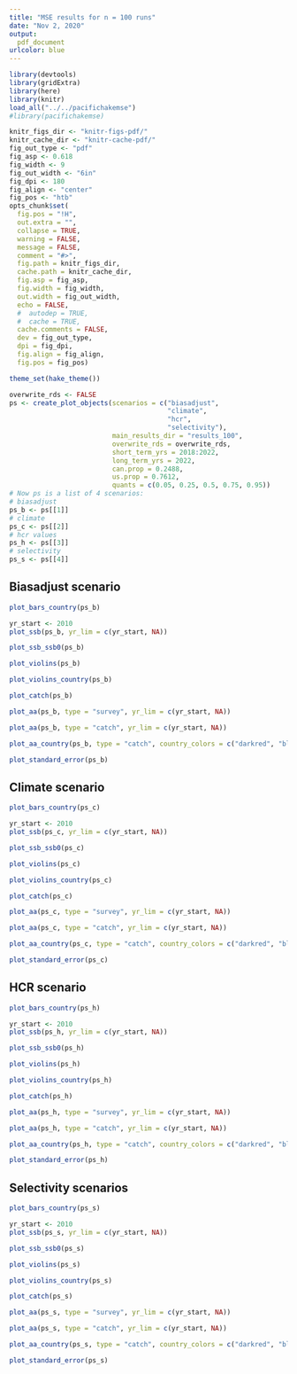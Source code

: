 ```yaml
---
title: "MSE results for n = 100 runs"
date: "Nov 2, 2020"
output: 
  pdf_document
urlcolor: blue
---
```


```r
library(devtools)
library(gridExtra)
library(here)
library(knitr)
load_all("../../pacifichakemse")
#library(pacifichakemse)

knitr_figs_dir <- "knitr-figs-pdf/"
knitr_cache_dir <- "knitr-cache-pdf/"
fig_out_type <- "pdf"
fig_asp <- 0.618
fig_width <- 9
fig_out_width <- "6in"
fig_dpi <- 180
fig_align <- "center"
fig_pos <- "htb"
opts_chunk$set(
  fig.pos = "!H",
  out.extra = "",
  collapse = TRUE,
  warning = FALSE,
  message = FALSE,
  comment = "#>",
  fig.path = knitr_figs_dir,
  cache.path = knitr_cache_dir,
  fig.asp = fig_asp,
  fig.width = fig_width,
  out.width = fig_out_width,
  echo = FALSE,
  #  autodep = TRUE,
  #  cache = TRUE,
  cache.comments = FALSE,
  dev = fig_out_type,
  dpi = fig_dpi,
  fig.align = fig_align,
  fig.pos = fig_pos)

theme_set(hake_theme())

overwrite_rds <- FALSE
ps <- create_plot_objects(scenarios = c("biasadjust",
                                        "climate",
                                        "hcr",
                                        "selectivity"),
                          main_results_dir = "results_100",
                          overwrite_rds = overwrite_rds,
                          short_term_yrs = 2018:2022,
                          long_term_yrs = 2022,
                          can.prop = 0.2488,
                          us.prop = 0.7612,
                          quants = c(0.05, 0.25, 0.5, 0.75, 0.95))
# Now ps is a list of 4 scenarios:
# biasadjust
ps_b <- ps[[1]]
# climate
ps_c <- ps[[2]]
# hcr values
ps_h <- ps[[3]]
# selectivity
ps_s <- ps[[4]]
```

## Biasadjust scenario

```r
plot_bars_country(ps_b)
```

```r
yr_start <- 2010
plot_ssb(ps_b, yr_lim = c(yr_start, NA))
```

```r
plot_ssb_ssb0(ps_b)
```

```r
plot_violins(ps_b)
```

```r
plot_violins_country(ps_b)
```

```r
plot_catch(ps_b)
```

```r
plot_aa(ps_b, type = "survey", yr_lim = c(yr_start, NA))
```

```r
plot_aa(ps_b, type = "catch", yr_lim = c(yr_start, NA))
```

```r
plot_aa_country(ps_b, type = "catch", country_colors = c("darkred", "blue4"), yr_lim = c(yr_start, NA))
```

```r
plot_standard_error(ps_b)
```

\clearpage

## Climate scenario

```r
plot_bars_country(ps_c)
```

```r
yr_start <- 2010
plot_ssb(ps_c, yr_lim = c(yr_start, NA))
```

```r
plot_ssb_ssb0(ps_c)
```

```r
plot_violins(ps_c)
```

```r
plot_violins_country(ps_c)
```

```r
plot_catch(ps_c)
```

```r
plot_aa(ps_c, type = "survey", yr_lim = c(yr_start, NA))
```

```r
plot_aa(ps_c, type = "catch", yr_lim = c(yr_start, NA))
```

```r
plot_aa_country(ps_c, type = "catch", country_colors = c("darkred", "blue4"), yr_lim = c(yr_start, NA))
```

```r
plot_standard_error(ps_c)
```

\clearpage

## HCR scenario

```r
plot_bars_country(ps_h)
```

```r
yr_start <- 2010
plot_ssb(ps_h, yr_lim = c(yr_start, NA))
```

```r
plot_ssb_ssb0(ps_h)
```

```r
plot_violins(ps_h)
```

```r
plot_violins_country(ps_h)
```

```r
plot_catch(ps_h)
```

```r
plot_aa(ps_h, type = "survey", yr_lim = c(yr_start, NA))
```

```r
plot_aa(ps_h, type = "catch", yr_lim = c(yr_start, NA))
```

```r
plot_aa_country(ps_h, type = "catch", country_colors = c("darkred", "blue4"), yr_lim = c(yr_start, NA))
```

```r
plot_standard_error(ps_h)
```

\clearpage

## Selectivity scenarios

```r
plot_bars_country(ps_s)
```

```r
yr_start <- 2010
plot_ssb(ps_s, yr_lim = c(yr_start, NA))
```

```r
plot_ssb_ssb0(ps_s)
```

```r
plot_violins(ps_s)
```

```r
plot_violins_country(ps_s)
```

```r
plot_catch(ps_s)
```

```r
plot_aa(ps_s, type = "survey", yr_lim = c(yr_start, NA))
```

```r
plot_aa(ps_s, type = "catch", yr_lim = c(yr_start, NA))
```

```r
plot_aa_country(ps_s, type = "catch", country_colors = c("darkred", "blue4"), yr_lim = c(yr_start, NA))
```

```r
plot_standard_error(ps_s)
```




